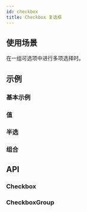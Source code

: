 ```yaml
---
id: checkbox
title: Checkbox 复选框
---
```



## 使用场景

在一组可选项中进行多项选择时。

## 示例

### 基本示例

<Story fn={stories.Basic} />

### 值

<Story fn={stories.Value} />

### 半选

<Story fn={stories.Indeterminate} />

### 组合

<Story fn={stories.Group} />

## API

### Checkbox

<PropsTable component={Checkbox} />

### CheckboxGroup

<PropsTable component={CheckboxGroup} />
